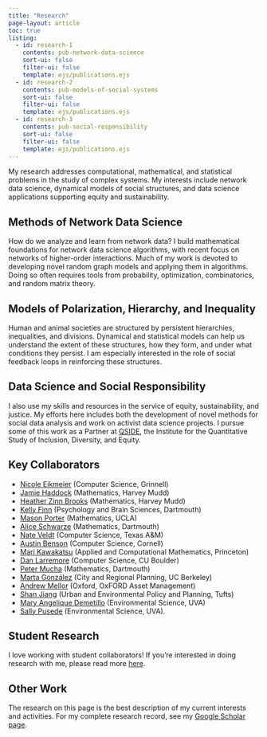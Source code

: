 ```yaml
---
title: "Research"
page-layout: article
toc: true
listing:
  - id: research-1
    contents: pub-network-data-science
    sort-ui: false
    filter-ui: false
    template: ejs/publications.ejs
  - id: research-2
    contents: pub-models-of-social-systems
    sort-ui: false
    filter-ui: false
    template: ejs/publications.ejs
  - id: research-3
    contents: pub-social-responsibility
    sort-ui: false
    filter-ui: false
    template: ejs/publications.ejs
---
```


My research addresses computational, mathematical, and statistical problems in the study of complex systems. My interests include network data science, dynamical models of social structures, and data science applications supporting equity and sustainability.    

## Methods of Network Data Science

How do we analyze and learn from network data? I build mathematical foundations for network data science algorithms, with recent focus on networks of higher-order interactions. Much of my work is devoted to developing novel random graph models and applying them in algorithms. Doing so often requires tools from probability, optimization, combinatorics, and random matrix theory. 

:::{#research-1}
:::

## Models of Polarization, Hierarchy, and Inequality

Human and animal societies are structured by persistent hierarchies, inequalities, and divisions. Dynamical and statistical models can help us understand the extent of these structures, how they form, and under what conditions they persist. I am especially interested in the role of social feedback loops in reinforcing these structures. 

:::{.list}
:::{#research-2}
:::
:::

## Data Science and Social Responsibility

I also use my skills and resources in the service of equity, sustainability, and justice. My efforts here includes both the development of novel methods for social data analysis and work on activist data science projects.  I pursue some of this work as a Partner at [QSIDE](https://qsideinstitute.org/), the Institute for the Quantitative Study of Inclusion, Diversity, and Equity. 

:::{.list}
:::{#research-3}
:::
:::

## Key Collaborators


- [Nicole Eikmeier](https://eikmeier.sites.grinnell.edu/) (Computer Science, Grinnell)
- [Jamie Haddock](https://www.math.ucla.edu/~jhaddock/index.html) (Mathematics, Harvey Mudd)
- [Heather Zinn Brooks](https://www.hmc.edu/mathematics/people/faculty/heather-zinn-brooks/) (Mathematics, Harvey Mudd)
- [Kelly Finn](https://pbs.dartmouth.edu/people/kelly-r-finn) (Psychology and Brain Sciences, Dartmouth)
- [Mason Porter](https://www.math.ucla.edu/~mason/) (Mathematics, UCLA)
- [Alice Schwarze](https://aliceschwarze.gitlab.io/) (Mathematics, Dartmouth)
- [Nate Veldt](https://people.cam.cornell.edu/lnv22/) (Computer Science, Texas A&M)
- [Austin Benson](https://www.cs.cornell.edu/~arb/) (Computer Science, Cornell)
- [Mari Kawakatsu](https://www.marikawakatsu.com/) (Applied and Computational Mathematics, Princeton)
- [Dan Larremore](https://www.colorado.edu/cs/daniel-larremore) (Computer Science, CU Boulder)
- [Peter Mucha](https://mucha.web.unc.edu/) (Mathematics, Dartmouth)
- [Marta González](https://ced.berkeley.edu/ced/faculty-staff/marta-gonzalez) (City and Regional Planning, UC Berkeley)
- [Andrew Mellor](https://andrewmellor.co.uk/) (Oxford, OxFORD Asset Management)
- [Shan Jiang](https://as.tufts.edu/uep/people/faculty/shan-jiang) (Urban and Environmental Policy and Planning, Tufts)
- [Mary Angelique Demetillo](https://maryangelique.com/) (Environmental Science, UVA)
- [Sally Pusede](https://evsc.as.virginia.edu/people/profile/sep6a) (Environmental Science, UVA). 

## Student Research

I love working with student collaborators! If you're interested in doing research with me, please read more [here](for-students.qmd#student-research).

## Other Work

The research on this page is the best description of my current interests and activities. For my complete research record, see my [Google Scholar page](https://scholar.google.com/citations?user=dgWoch0AAAAJ&hl=en).
